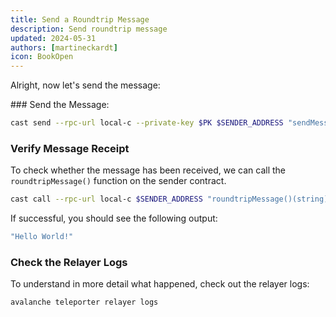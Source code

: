 ```yaml
---
title: Send a Roundtrip Message
description: Send roundtrip message
updated: 2024-05-31
authors: [martineckardt]
icon: BookOpen
---
```


Alright, now let's send the message:

<Steps>
<Step>
### Send the Message:

```bash 
cast send --rpc-url local-c --private-key $PK $SENDER_ADDRESS "sendMessage(address)" $RECEIVER_ADDRESS
```

</Step>
<Step>

### Verify Message Receipt

To check whether the message has been received, we can call the `roundtripMessage()` function on the sender contract. 

```bash
cast call --rpc-url local-c $SENDER_ADDRESS "roundtripMessage()(string)"
```
If successful, you should see the following output:
```bash
"Hello World!"
```

</Step>
<Step>

### Check the Relayer Logs

To understand in more detail what happened, check out the relayer logs:

```bash
avalanche teleporter relayer logs
```


</Step>
</Steps>
